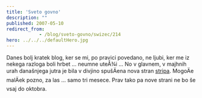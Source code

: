 ```yaml
---
title: 'Sveto govno'
description: ""
published: 2007-05-10
redirect_from: 
            - /blog/sveto-govno/swizec/214
hero: ../../../defaultHero.jpg
---
```


Danes bolj kratek blog, ker se mi, po pravici povedano, ne ljubi, ker me iz nekega razloga boli hrbet ... neumne uteÅ¾i ... No v glavnem, v majhnih urah današnjega jutra je bila v divjino spušÄena nova stran [stripa](http://swizec.com/index.php/mode=show_comics/comic=7). MogoÄe malÄek pozno, za las ... samo tri mesece. Prav tako pa nove strani ne bo še vsaj do oktobra.
